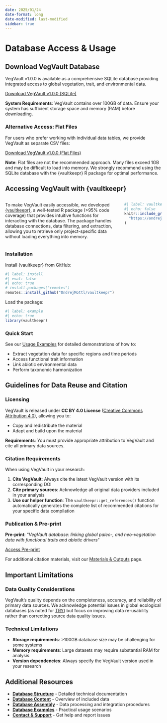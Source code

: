 ```yaml
---
date: 2025/01/24
date-format: long
date-modified: last-modified
sidebar: true
---
```


# Database Access & Usage

## Download VegVault Database

[VegVault]{.text-background-black .text-color-white .text-bold} v1.0.0 is available as a comprehensive [SQLite database]{.text-background-brownDark .text-color-white .text-bold} providing integrated access to global vegetation, [trait]{.text-background-blueDark .text-color-white .text-bold}, and [environmental data]{.text-background-greenDark .text-color-white .text-bold}.

[Download VegVault v1.0.0 (SQLite)](https://doi.org/10.48700/datst.t21cz-2nq07){.btn} 

::: {.callout-note}
**System Requirements**: [VegVault]{.text-background-black .text-color-white .text-bold} contains over 100GB of data. Ensure your system has sufficient storage space and memory (RAM) before downloading.
:::

### Alternative Access: Flat Files

For users who prefer working with individual data tables, we provide [VegVault]{.text-background-black .text-color-white .text-bold} as separate CSV files:

[Download VegVault v1.0.0 (Flat Files)](https://doi.org/10.48700/datst.thktf-5rr35){.btn} 

::: {.callout-warning}
**Note**: Flat files are not the [recommended]{.text-background-brownLight .text-color-white .text-bold} approach. Many files exceed 1GB and may be difficult to load into memory. We strongly recommend using the [SQLite database]{.text-background-brownDark .text-color-white .text-bold} with the {vaultkeepr} R package for optimal performance.
:::

## Accessing VegVault with {vaultkeepr}

:::: {.columns}
::: {.column width="75%"}
To make [VegVault]{.text-background-black .text-color-white .text-bold} easily accessible, we developed [{vaultkeepr}](https://bit.ly/vaultkeepr), a well-tested R package (>95% code coverage) that provides intuitive functions for interacting with the [database]{.text-background-brownDark .text-color-white .text-bold}. The package handles database connections, data filtering, and extraction, allowing you to retrieve only project-specific data without loading everything into memory.
:::

::: {.column width="25%"}
```r
#| label: vaultkeepr-logo
#| echo: false
knitr::include_graphics(
  "https://ondrejmottl.github.io/vaultkeepr/reference/figures/vaultkeeper_logo.png"
)
```
:::
::::

### Installation

Install {vaultkeepr} from GitHub:

```r
#| label: install
#| eval: false
#| echo: true
# install.packages("remotes")
remotes::install_github("OndrejMottl/vaultkeepr")
```

Load the package:

```r
#| label: example
#| echo: true
library(vaultkeepr)
```

### Quick Start

See our [Usage Examples](/website/database_examples.qmd) for detailed demonstrations of how to:

- Extract vegetation data for specific regions and time periods
- Access functional trait information
- Link abiotic environmental data
- Perform taxonomic harmonization

## Guidelines for Data Reuse and Citation

### Licensing

VegVault is released under **CC BY 4.0 License** ([Creative Commons Attribution 4.0](https://creativecommons.org/licenses/by/4.0/)), allowing you to:

- Copy and redistribute the material
- Adapt and build upon the material

**Requirements**: You must provide appropriate attribution to VegVault and cite all primary data sources.

### Citation Requirements

When using VegVault in your research:

1. **Cite VegVault**: Always cite the latest VegVault version with its corresponding DOI
2. **Cite primary sources**: Acknowledge all original data providers included in your analysis
3. **Use our helper function**: The `vaultkeepr::get_references()` function automatically generates the complete list of recommended citations for your specific data compilation

### Publication & Pre-print

**Pre-print**: "*VegVault database: linking global paleo-, and neo-vegetation data with functional traits and abiotic drivers*" 

[Access Pre-print](https://doi.org/10.1101/2025.01.31.635213){.btn}

For additional citation materials, visit our [Materials & Outputs](/website/materials.qmd) page.

## Important Limitations

### Data Quality Considerations

VegVault's quality depends on the completeness, accuracy, and reliability of primary data sources. We acknowledge potential issues in global ecological databases (as noted for [TRY](https://www.try-db.org/)) but focus on improving data re-usability rather than correcting source data quality issues.

### Technical Limitations

- **Storage requirements**: >100GB database size may be challenging for some systems
- **Memory requirements**: Large datasets may require substantial RAM for analysis
- **Version dependencies**: Always specify the VegVault version used in your research

## Additional Resources

- **[Database Structure](/website/database_structure.qmd)** - Detailed technical documentation
- **[Database Content](/website/database_content.qmd)** - Overview of included data
- **[Database Assembly](/website/database_assembly.qmd)** - Data processing and integration procedures
- **[Database Examples](/website/database_examples.qmd)** - Practical usage scenarios
- **[Contact & Support](/website/contact.qmd)** - Get help and report issues